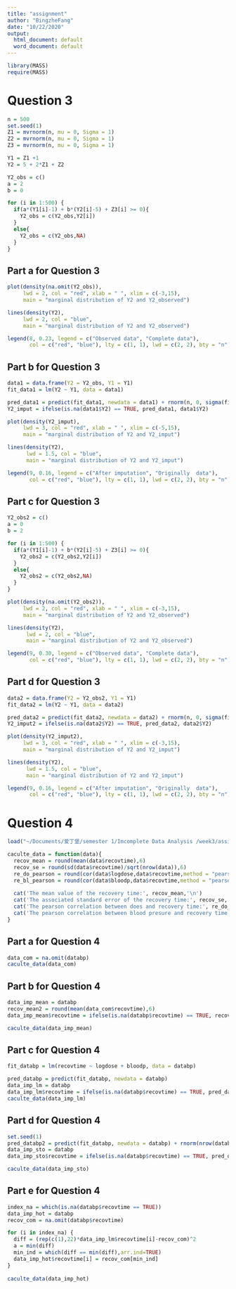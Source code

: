 ```yaml
---
title: "assignment"
author: "BingzheFang"
date: "10/22/2020"
output:
  html_document: default
  word_document: default
---
```


```r
library(MASS)
require(MASS)

```
# Question 3
```r
n = 500
set.seed(1)
Z1 = mvrnorm(n, mu = 0, Sigma = 1)
Z2 = mvrnorm(n, mu = 0, Sigma = 1)
Z3 = mvrnorm(n, mu = 0, Sigma = 1)

Y1 = Z1 +1
Y2 = 5 + 2*Z1 + Z2

Y2_obs = c()
a = 2
b = 0

for (i in 1:500) {
  if(a*(Y1[i]-1) + b*(Y2[i]-5) + Z3[i] >= 0){
    Y2_obs = c(Y2_obs,Y2[i])
  }
  else{
    Y2_obs = c(Y2_obs,NA)
  }
}
```
## Part a for Question 3
```r
plot(density(na.omit(Y2_obs)), 
     lwd = 2, col = "red", xlab = " ", xlim = c(-3,15),
     main = "marginal distribution of Y2 and Y2_observed")

lines(density(Y2), 
     lwd = 2, col = "blue", 
     main = "marginal distribution of Y2 and Y2_observed")

legend(8, 0.23, legend = c("Observed data", "Complete data"), 
       col = c("red", "blue"), lty = c(1, 1), lwd = c(2, 2), bty = "n")
```

## Part b for Question 3
```r
data1 = data.frame(Y2 = Y2_obs, Y1 = Y1)
fit_data1 = lm(Y2 ~ Y1, data = data1)

pred_data1 = predict(fit_data1, newdata = data1) + rnorm(n, 0, sigma(fit_data1))
Y2_imput = ifelse(is.na(data1$Y2) == TRUE, pred_data1, data1$Y2)

plot(density(Y2_imput), 
     lwd = 3, col = "red", xlab = " ", xlim = c(-5,15),
     main = "marginal distribution of Y2 and Y2_imput")

lines(density(Y2), 
      lwd = 1.5, col = "blue", 
      main = "marginal distribution of Y2 and Y2_imput")

legend(9, 0.16, legend = c("After imputation", "Originally  data"), 
       col = c("red", "blue"), lty = c(1, 1), lwd = c(2, 2), bty = "n")
```

## Part c for Question 3
```r
Y2_obs2 = c()
a = 0
b = 2

for (i in 1:500) {
  if(a*(Y1[i]-1) + b*(Y2[i]-5) + Z3[i] >= 0){
    Y2_obs2 = c(Y2_obs2,Y2[i])
  }
  else{
    Y2_obs2 = c(Y2_obs2,NA)
  }
}

plot(density(na.omit(Y2_obs2)), 
     lwd = 2, col = "red", xlab = " ", xlim = c(-3,15),
     main = "marginal distribution of Y2 and Y2_observed")

lines(density(Y2), 
      lwd = 2, col = "blue", 
      main = "marginal distribution of Y2 and Y2_observed")

legend(9, 0.30, legend = c("Observed data", "Complete data"), 
       col = c("red", "blue"), lty = c(1, 1), lwd = c(2, 2), bty = "n")
```

## Part d for Question 3
```r
data2 = data.frame(Y2 = Y2_obs2, Y1 = Y1)
fit_data2 = lm(Y2 ~ Y1, data = data2)

pred_data2 = predict(fit_data2, newdata = data2) + rnorm(n, 0, sigma(fit_data2))
Y2_imput2 = ifelse(is.na(data2$Y2) == TRUE, pred_data2, data2$Y2)

plot(density(Y2_imput2), 
     lwd = 3, col = "red", xlab = " ", xlim = c(-3,15),
     main = "marginal distribution of Y2 and Y2_imput")

lines(density(Y2), 
      lwd = 1.5, col = "blue", 
      main = "marginal distribution of Y2 and Y2_imput")

legend(9, 0.16, legend = c("After imputation", "Originally  data"), 
       col = c("red", "blue"), lty = c(1, 1), lwd = c(2, 2), bty = "n")
```

# Question 4
```r

load("~/Documents/爱丁堡/semester 1/Imcomplete Data Analysis /week3/assignment1/databp.Rdata")

caculte_data = function(data){
  recov_mean = round(mean(data$recovtime),6)
  recov_se = round(sd(data$recovtime)/sqrt(nrow(data)),6)
  re_do_pearson = round(cor(data$logdose,data$recovtime,method = "pearson"),6)
  re_bl_pearson = round(cor(data$bloodp,data$recovtime,method = "pearson"),6)
  
  cat('The mean value of the recovery time:', recov_mean,'\n')
  cat('The associated standard error of the recovery time:', recov_se,'\n')
  cat('The pearson correlation between does and recovery time:', re_do_pearson,'\n')
  cat('The pearson correlation between blood presure and recovery time:', re_bl_pearson,'\n')
}

```
## Part a for Question 4
```r
data_com = na.omit(databp) 
caculte_data(data_com)
```
## Part b for Question 4
```r
data_imp_mean = databp
recov_mean2 = round(mean(data_com$recovtime),6)
data_imp_mean$recovtime = ifelse(is.na(databp$recovtime) == TRUE, recov_mean2, databp$recovtime)

caculte_data(data_imp_mean)
```

## Part c for Question 4
```r
fit_databp = lm(recovtime ~ logdose + bloodp, data = databp)

pred_databp = predict(fit_databp, newdata = databp)
data_imp_lm = databp
data_imp_lm$recovtime = ifelse(is.na(databp$recovtime) == TRUE, pred_databp, databp$recovtime)
caculte_data(data_imp_lm)
```

## Part d for Question 4
```r
set.seed(1)
pred_databp2 = predict(fit_databp, newdata = databp) + rnorm(nrow(databp), 0, sigma(fit_databp))
data_imp_sto = databp
data_imp_sto$recovtime = ifelse(is.na(databp$recovtime) == TRUE, pred_databp2, databp$recovtime)

caculte_data(data_imp_sto)
```
## Part e for Question 4
```r
index_na = which(is.na(databp$recovtime == TRUE))
data_imp_hot = databp
recov_com = na.omit(databp$recovtime)

for (i in index_na) {
  diff = (rep(c(1),22)*data_imp_lm$recovtime[i]-recov_com)^2
  a = min(diff)
  min_ind = which(diff == min(diff),arr.ind=TRUE)
  data_imp_hot$recovtime[i] = recov_com[min_ind]
}
  
caculte_data(data_imp_hot)

```


